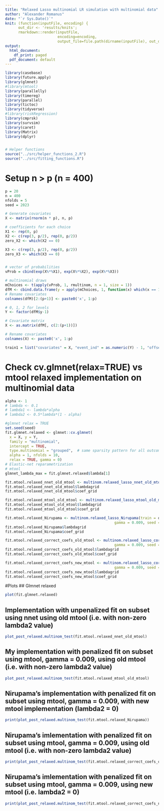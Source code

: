 ```yaml
---
title: "Relaxed Lasso multinomial LR simulation with multinomial data"
author: "Alexander Romanus"
date: "`r Sys.Date()`"
knit: (function(inputFile, encoding) { 
      out_dir <- 'results/knits';
      rmarkdown::render(inputFile,
                        encoding=encoding, 
                        output_file=file.path(dirname(inputFile), out_dir, paste(runif(1), 'relaxed_simulation_multinomial.html'))) })
output:
  html_document: 
    df_print: paged
  pdf_document: default
---
```


```r
library(casebase)
library(future.apply)
library(glmnet)
#library(mtool)
library(parallelly)
library(timereg)
library(parallel)
library(tictoc)
library(tidyverse)
#library(riskRegression)
library(cmprsk)
library(survsim)
library(caret)
library(Matrix)
library(dplyr)


# Helper functions 
source("../src/helper_functions_2.R")
source("../src/fitting_functions.R")
```


# Setup n > p (n = 400)
``` r
p = 20
n = 400
nfolds = 5
seed = 2023

# Generate covariates 
X <- matrix(rnorm(n * p), n, p)

# coefficients for each choice
X1 <- rep(0, p)
X2 <- c(rep(3, p/2), rep(0, p/2))
zero_X2 <- which(X2 == 0)

X3 <- c(rep(3, p/2), rep(0, p/2))
zero_X3 <- which(X3 == 0)


# vector of probabilities
vProb = cbind(exp(X%*%X1), exp(X%*%X2), exp(X%*%X3))

# multinomial draws
mChoices <- t(apply(vProb, 1, rmultinom, n = 1, size = 1))
dfM <- cbind.data.frame(y = apply(mChoices, 1, function(x) which(x == 1)), X)
# Rename covariates 
colnames(dfM)[2:(p+1)] <- paste0('x', 1:p)

# 0, 1, 2 for levels 
Y <- factor(dfM$y-1)

# Covariate matrix 
X <- as.matrix(dfM[, c(2:(p+1))])

# Rename covariates 
colnames(X) <- paste0('x', 1:p)

train1 = list("covariates" = X, "event_ind" = as.numeric(Y) - 1, "offset" = rep(0, length(Y)), "time" = rep(0, length(Y)))
```


# Check cv.glmnet(relax=TRUE) vs mtool relaxed implementation on multinomial data

``` r
alpha <- 1
# lambda <- 0.1
# lambda1 <- lambda*alpha
# lambda2 <- 0.5*lambda*(1 - alpha)

#glmnet relax = TRUE
set.seed(seed)
fit.glmnet.relaxed <- glmnet::cv.glmnet(
  x = X, y = Y,
  family = "multinomial",
  intercept = TRUE,
  type.multinomial = "grouped",  # same sparsity pattern for all outcome classes
  alpha = 1, nfolds = 10,
  relax = TRUE, gamma = 0)
# Elastic-net reparametrization
# mtool
glmnet_lambda_max = fit.glmnet.relaxed$lambda[1]

fit.mtool.relaxed_nnet_old_mtool <- multinom.relaxed_lasso_nnet_old_mtool(train = train1, lambda_max = glmnet_lambda_max, alpha = 1, seed = seed, epsilon = 0.001)
fit.mtool.relaxed_nnet_old_mtool$lambdagrid
fit.mtool.relaxed_nnet_old_mtool$coef_grid

fit.mtool.relaxed_mtool_old_mtool <- multinom.relaxed_lasso_mtool_old_mtool(train = train1, lambda_max = glmnet_lambda_max, alpha = 1, seed = seed, epsilon = 0.001, gamma = 0.009)
fit.mtool.relaxed_mtool_old_mtool$lambdagrid
fit.mtool.relaxed_mtool_old_mtool$coef_grid

fit.mtool.relaxed_Nirupama <- multinom.relaxed_lasso_Nirupama(train = dfM, lambda_max = glmnet_lambda_max,
                                                  gamma = 0.009, seed = seed, epsilon = 0.001)
fit.mtool.relaxed_Nirupama$lambdagrid
fit.mtool.relaxed_Nirupama$coef_grid

fit.mtool.relaxed_correct_coefs_old_mtool <- multinom.relaxed_lasso_correct_coefs_old_mtool(train = dfM, lambda_max = glmnet_lambda_max,
                                                  gamma = 0.009, seed = seed, epsilon = 0.001)
fit.mtool.relaxed_correct_coefs_old_mtool$lambdagrid
fit.mtool.relaxed_correct_coefs_old_mtool$coef_grid

fit.mtool.relaxed_correct_coefs_new_mtool <- multinom.relaxed_lasso_correct_coefs_new_mtool(train = dfM, lambda_max = glmnet_lambda_max,
                                                  gamma = 0.009, seed = seed, epsilon = 0.001)
fit.mtool.relaxed_correct_coefs_new_mtool$lambdagrid
fit.mtool.relaxed_correct_coefs_new_mtool$coef_grid
```
#Plots
## Glmnet relaxed
```r
plot(fit.glmnet.relaxed)
```

## Implementation with unpenalized fit on subset using nnet using old mtool (i.e. with non-zero lambda2 value)
```r
plot_post_relaxed.multinom_test(fit.mtool.relaxed_nnet_old_mtool)
```



## My implementation with penalized fit on subset using mtool, gamma = 0.009, using old mtool (i.e. with non-zero lambda2 value)
```r
plot_post_relaxed.multinom_test(fit.mtool.relaxed_mtool_old_mtool)
```

## Nirupama's implementation with penalized fit on subset using mtool, gamma = 0.009, with new mtool implementation (lambda2 = 0)
```r
print(plot_post_relaxed.multinom_test(fit.mtool.relaxed_Nirupama))
```

## Nirupama's imlementation with penalized fit on subset using mtool, gamma = 0.009, using old mtool (i.e. with non-zero lambda2 value)
```r
print(plot_post_relaxed.multinom_test(fit.mtool.relaxed_correct_coefs_old_mtool))
```


## Nirupama's imlementation with penalized fit on subset using mtool, gamma = 0.009, using new mtool (i.e. lambda2 = 0)
```r
print(plot_post_relaxed.multinom_test(fit.mtool.relaxed_correct_coefs_new_mtool))
```
